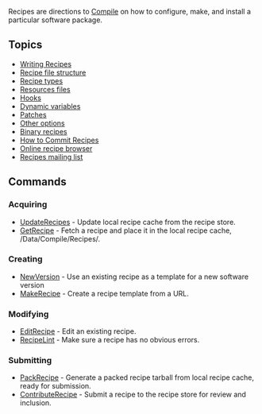 Recipes are directions to [[Compile]] on how to configure,
make, and install a particular software package. 

== Topics ==

* [[Writing Recipes]]
* [[Recipe file structure]]
* [[Recipe types]]
* [[Resources files]]
* [[Hooks]]
* [[Dynamic variables]]
* [[Patches]]
* [[Other options]]
* [[Binary recipes]]
* [[How to Commit Recipes]]
* [http://recipes.gobolinux.org/ Online recipe browser]
* [http://lists.gobolinux.org/mailman/listinfo/gobolinux-recipes Recipes mailing list ]

== Commands ==

=== Acquiring ===
* [[UpdateRecipes]] - Update local recipe cache from the recipe store.
* [[GetRecipe]] - Fetch a recipe and place it in the local recipe cache, /Data/Compile/Recipes/.

=== Creating ===
* [[NewVersion]] - Use an existing recipe as a template for a new software version
* [[MakeRecipe]] - Create a recipe template from a URL.

=== Modifying ===
* [[EditRecipe]] - Edit an existing recipe.
* [[RecipeLint]] - Make sure a recipe has no obvious errors.

=== Submitting ===
* [[PackRecipe]] - Generate a packed recipe tarball from local recipe cache, ready for submission.
* [[ContributeRecipe]] - Submit a recipe to the recipe store for review and inclusion. 
